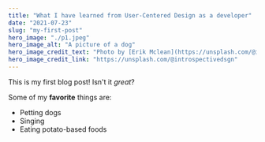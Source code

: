 ```yaml
---
title: "What I have learned from User-Centered Design as a developer"
date: "2021-07-23"
slug: "my-first-post"
hero_image: "./p1.jpeg"
hero_image_alt: "A picture of a dog"
hero_image_credit_text: "Photo by [Erik Mclean](https://unsplash.com/@introspectivedsgn)"
hero_image_credit_link: "https://unsplash.com/@introspectivedsgn"
---
```


This is my first blog post! Isn't it *great*?

Some of my **favorite** things are:

* Petting dogs
* Singing
* Eating potato-based foods